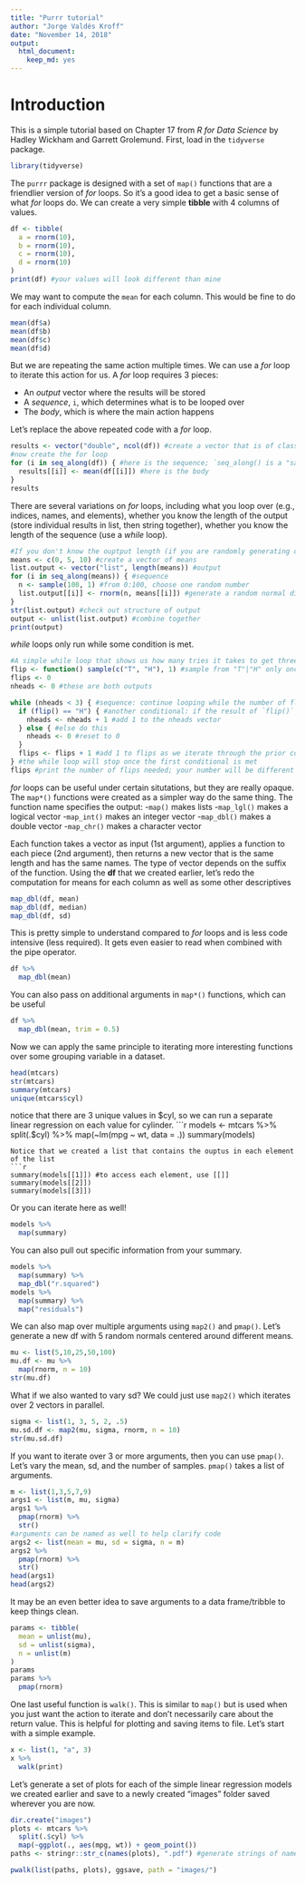 ```yaml
---
title: "Purrr tutorial"
author: "Jorge Valdés Kroff"
date: "November 14, 2018"
output: 
  html_document:
    keep_md: yes
--- 
```

# Introduction

This is a simple tutorial based on Chapter 17 from *R for Data Science* by Hadley Wickham and Garrett Grolemund. 
First, load in the `tidyverse` package.

```r
library(tidyverse)
```

The `purrr` package is designed with a set of `map()` functions that are a friendlier version of *for* loops. So it's a good idea to get a basic sense of what *for* loops do. 
We can create a very simple **tibble** with 4 columns of values.

```r
df <- tibble(
  a = rnorm(10),
  b = rnorm(10),
  c = rnorm(10),
  d = rnorm(10)
)
print(df) #your values will look different than mine
```

We may want to compute the `mean` for each column. This would be fine to do for each individual column.

```r
mean(df$a)
mean(df$b)
mean(df$c)
mean(df$d)

```

But we are repeating the same action multiple times. We can use a *for* loop to iterate this action for us. A *for* loop requires 3 pieces:

  * An *output* vector where the results will be stored
  * A *sequence*, `i`, which determines what is to be looped over
  * The *body*, which is where the main action happens
  
Let's replace the above repeated code with a *for* loop.

```r
results <- vector("double", ncol(df)) #create a vector that is of class "double", that is the length of the number of columns in **df**
#now create the for loop
for (i in seq_along(df)) { #here is the sequence; `seq_along() is a "safe" version of 1:length()
  results[[i]] <- mean(df[[i]]) #here is the body
}
results
```

There are several variations on *for* loops, including what you loop over (e.g., indices, names, and elements), whether you know the length of the output (store individual results in list, then string together), whether you know the length of the sequence (use a *while* loop). 
```r
#If you don't know the ouptput length (if you are randomly generating or sampling something), then you could save the results of each "run" to a list, then combine after the loop is done:
means <- c(0, 5, 10) #create a vector of means
list.output <- vector("list", length(means)) #output
for (i in seq_along(means)) { #sequence
  n <- sample(100, 1) #from 0:100, choose one random number
  list.output[[i]] <- rnorm(n, means[[i]]) #generate a random normal distribution of n numbers, with mean from sequence
}
str(list.output) #check out structure of output
output <- unlist(list.output) #combine together
print(output)
```
*while* loops only run while some condition is met. 
```r
#A simple while loop that shows us how many tries it takes to get three heads in a row
flip <- function() sample(c("T", "H"), 1) #sample from "T"|"H" only once
flips <- 0 
nheads <- 0 #these are both outputs

while (nheads < 3) { #sequence: continue looping while the number of flips results in "heads" 
  if (flip() == "H") { #another conditional: if the result of `flip()` is "H", then do something
    nheads <- nheads + 1 #add 1 to the nheads vector
  } else { #else do this
    nheads <- 0 #reset to 0
  }
  flips <- flips + 1 #add 1 to flips as we iterate through the prior conditional
} #the while loop will stop once the first conditional is met
flips #print the number of flips needed; your number will be different
```
*for* loops can be useful under certain situtations, but they are really opaque. The `map*()` functions were created as a simpler way do the same thing. The function name specifies the output:
-`map()` makes lists
-`map_lgl()` makes a logical vector
-`map_int()` makes an integer vector
-`map_dbl()` makes a double vector
-`map_chr()` makes a character vector

Each function takes a vector as input (1st argument), applies a function to each piece (2nd argument), then returns a new vector that is the same length and has the same names. The type of vector depends on the suffix of the function. Using the **df** that we created earlier, let's redo the computation for means for each column as well as some other descriptives
```r
map_dbl(df, mean)
map_dbl(df, median)
map_dbl(df, sd)
```
This is pretty simple to understand compared to *for* loops and is less code intensive (less required). It gets even easier to read when combined with the pipe operator.
```r
df %>% 
  map_dbl(mean)
```
You can also pass on additional arguments in `map*()` functions, which can be useful
```r
df %>% 
  map_dbl(mean, trim = 0.5)
```
Now we can apply the same principle to iterating more interesting functions over some grouping variable in a dataset. 
```r
head(mtcars)
str(mtcars)
summary(mtcars)
unique(mtcars$cyl)
```
notice that there are 3 unique values in $cyl, so we can run a separate linear regression on each value for cylinder.
```r
models <- mtcars %>% 
  split(.$cyl) %>% 
  map(~lm(mpg ~ wt, data = .))
summary(models)
```
Notice that we created a list that contains the ouptus in each element of the list
```r
summary(models[[1]]) #to access each element, use [[]]
summary(models[[2]])
summary(models[[3]])
```
Or you can iterate here as well!
```r
models %>% 
  map(summary)
```
You can also pull out specific information from your summary.
```r
models %>% 
  map(summary) %>% 
  map_dbl("r.squared")
models %>% 
  map(summary) %>% 
  map("residuals")
```
We can also map over multiple arguments using `map2()` and `pmap()`. Let's generate a new df with 5 random normals centered around different means.
```r
mu <- list(5,10,25,50,100)
mu.df <- mu %>% 
  map(rnorm, n = 10) 
str(mu.df)
```
What if we also wanted to vary sd? We could just use `map2()` which iterates over 2 vectors in parallel.
```r
sigma <- list(1, 3, 5, 2, .5)
mu.sd.df <- map2(mu, sigma, rnorm, n = 10)
str(mu.sd.df)
```
If you want to iterate over 3 or more arguments, then you can use `pmap()`. Let's vary the mean, sd, and the number of samples. `pmap()` takes a list of arguments.
```r
m <- list(1,3,5,7,9)
args1 <- list(m, mu, sigma)
args1 %>% 
  pmap(rnorm) %>% 
  str()
#arguments can be named as well to help clarify code
args2 <- list(mean = mu, sd = sigma, n = m)
args2 %>% 
  pmap(rnorm) %>% 
  str()
head(args1)
head(args2)
```
It may be an even better idea to save arguments to a data frame/tribble to keep things clean.
```r
params <- tibble(
  mean = unlist(mu),
  sd = unlist(sigma),
  n = unlist(m)
)
params
params %>% 
  pmap(rnorm)
```
One last useful function is `walk()`. This is similar to `map()` but is used when you just want the action to iterate and don't necessarily care about the return value. This is helpful for plotting and saving items to file. Let's start with a simple example.
```r
x <- list(1, "a", 3)
x %>% 
  walk(print)
```
Let's generate a set of plots for each of the simple linear regression models we created earlier and save to a newly created "images" folder saved wherever you are now.
```r
dir.create("images")
plots <- mtcars %>% 
  split(.$cyl) %>% 
  map(~ggplot(., aes(mpg, wt)) + geom_point())
paths <- stringr::str_c(names(plots), ".pdf") #generate strings of names

pwalk(list(paths, plots), ggsave, path = "images/")
```

